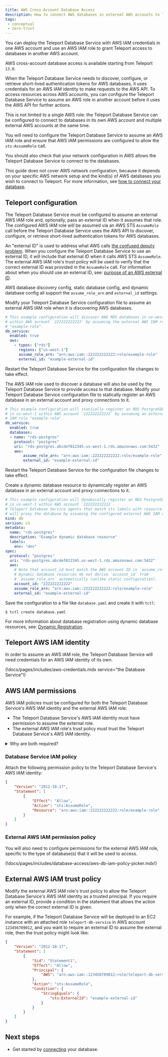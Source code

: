 ```yaml
---
title: AWS Cross-Account Database Access
description: How to connect AWS databases in external AWS accounts to Teleport.
tags:
 - conceptual
 - zero-trust
---
```


You can deploy the Teleport Database Service with AWS IAM credentials in one
AWS account and use an AWS IAM role to grant Teleport access to databases in
another AWS account.

AWS cross-account database access is available starting from Teleport `13.0`.

When the Teleport Database Service needs to discover, configure, or retrieve
short-lived authentication tokens for AWS databases, it uses credentials for an
AWS IAM identity to make requests to the AWS API.
To access resources across AWS accounts, you can configure the Teleport Database
Service to assume an AWS role in another account before it uses the AWS API
for further actions.

This is not limited to a single AWS role:
the Teleport Database Service can be configured to connect to databases in its
own AWS account and multiple external AWS accounts at the same time.

You will need to configure the Teleport Database Service to assume an AWS IAM
role and ensure that AWS IAM permissions are configured to allow the
`sts:AssumeRole` call.

<Admonition type="note">
You should also check that your network configuration in AWS allows the
Teleport Database Service to connect to the databases.

This guide does not cover AWS network configuration, because it depends on your
specific AWS network setup and the kind(s) of AWS databases you wish to connect
to Teleport. For more information, see [how to connect your
database](enroll-aws-databases.mdx).
</Admonition>

## Teleport configuration

The Teleport Database Service must be configured to assume an external AWS IAM
role and, optionally, pass an external ID when it assumes that role.
The configured AWS IAM role will be assumed via an AWS STS `AssumeRole` call
before the Teleport Database Service uses the AWS API to discover, configure, or retrieve
short-lived authentication tokens for AWS databases.

An "external ID" is used to address what AWS calls
[the confused deputy problem](https://docs.aws.amazon.com/IAM/latest/UserGuide/confused-deputy.html).
When you configure the Teleport Database Service to use an external ID, it will
include that external ID when it calls AWS STS `AssumeRole`.
The external AWS IAM role's trust policy will be used to verify that the
correct external ID was provided in the `AssumeRole` call.
For information about when you should use an external ID, see:
[purpose of an AWS external ID](https://docs.aws.amazon.com/IAM/latest/UserGuide/id_roles_create_for-user_externalid.html#external-id-purpose).

AWS database discovery config, static database config, and dynamic database
config all support the `assume_role_arn` and `external_id` settings.

<Tabs>
<TabItem label="AWS Discovery">
Modify your Teleport Database Service configuration file to assume an external
AWS IAM role when it is discovering AWS databases.

```yaml
# This example configuration will discover AWS RDS databases in us-west-1
# within AWS account `222222222222` by assuming the external AWS IAM role
# "example-role".
db_service:
  enabled: true
  aws:
    - types: ["rds"]
      regions: ["us-west-1"]
      assume_role_arn: "arn:aws:iam::222222222222:role/example-role"
      external_id: "example-external-id"
```

Restart the Teleport Database Service for the configuration file changes to take
effect.

<Admonition type="note">
The AWS IAM role used to discover a database will also be used by the Teleport
Database Service to provide access to that database.
</Admonition>

</TabItem>
<TabItem label="Static Config">
Modify your Teleport Database Service configuration file to statically register
an AWS database in an external account and proxy connections to it.

```yaml
# This example configuration will statically register an RDS PostgreSQL instance
# in us-west-1 within AWS account `222222222222` by assuming an external AWS
# IAM role "example-role".
db_service:
  enabled: true
  databases:
  - name: "rds-postgres"
    protocol: "postgres"
    uri: "rds-postgres.abcdef012345.us-west-1.rds.amazonaws.com:5432"
    aws:
        assume_role_arn: "arn:aws:iam::222222222222:role/example-role"
        external_id: "example-external-id"
```

Restart the Teleport Database Service for the configuration file changes to take
effect.

</TabItem>
<TabItem label="Dynamic Config">
Create a dynamic database resource to dynamically register an AWS database
in an external account and proxy connections to it.

```yaml
# This example configuration will dynamically register an RDS PostgreSQL instance
# in us-west-1 within AWS account `222222222222`.
# Teleport Database Service agents that match its labels with resource selectors
# will proxy the database by assuming the configured external AWS IAM role.
kind: db
version: v3
metadata:
  name: "rds-postgres"
  description: "Example dynamic database resource"
  labels:
    env: "dev"
spec:
  protocol: "postgres"
  uri: "rds-postgres.abcdef012345.us-west-1.rds.amazonaws.com:5432"
  aws:
    # Note that account_id must match the AWS account ID in `assume_role_arn`.
    # Dynamic database resources do not derive `account_id` from
    # `assume_role_arn` automatically (unlike static configuration).
    account_id: "222222222222"
    assume_role_arn: "arn:aws:iam::222222222222:role/example-role"
    external_id: "example-external-id"
```

Save the configuration to a file like `database.yaml` and create it with `tctl`:
```code
$ tctl create database.yaml
```
For more information about database registration using dynamic database
resources, see: [Dynamic Registration](../guides/dynamic-registration.mdx).

</TabItem>
</Tabs>

## Teleport AWS IAM identity

In order to assume an AWS IAM role, the Teleport Database Service will need
credentials for an AWS IAM identity of its own.

(!docs/pages/includes/aws-credentials.mdx service="the Database Service"!)

## AWS IAM permissions

AWS IAM policies must be configured for both the Teleport Database Service's
AWS IAM identity and the external AWS IAM role:
- The Teleport Database Service's AWS IAM identity must have permission to
  assume the external role.
- The external AWS IAM role's trust policy must trust the Teleport Database
  Service's AWS IAM identity.

<details>
<summary>Why are both required?</summary>
  Unlike assuming a role within the same AWS account, when an AWS IAM role is
  in a different AWS account than the IAM identity that attempts to assume it,
  the role's trust policy alone is not sufficient to allow assuming the role.
  
  For more details, see:
  [AWS cross-account policy evaluation](https://docs.aws.amazon.com/IAM/latest/UserGuide/reference_policies_evaluation-logic-cross-account.html#policy-eval-cross-account).
</details>

### Database Service IAM policy

Attach the following permission policy to the Teleport Database Service's AWS
IAM identity:

```json
{
    "Version": "2012-10-17",
    "Statement": [
        {
            "Effect": "Allow",
            "Action": "sts:AssumeRole",
            "Resource": "arn:aws:iam::222222222222:role/example-role"
        }
    ]
}
```

### External AWS IAM permission policy

You will also need to configure permissions for the external AWS IAM role,
specific to the type of database(s) that it will be used to access.

(!docs/pages/includes/database-access/aws-db-iam-policy-picker.mdx!)

## External AWS IAM trust policy

Modify the external AWS IAM role's trust policy to allow the Teleport Database
Service's AWS IAM identity as a trusted principal. If you require an external 
ID, provide a condition in the statement that allows the action only when
the correct external ID is given.

For example, if the Teleport Database Service will be deployed to an EC2
instance with an attached role `teleport-db-service` in AWS account
`123456789012`, and you want to require an external ID to assume the external
role, then the trust policy might look like:
```json
{
    "Version": "2012-10-17",
    "Statement": [
        {
            "Sid": "Statement1",
            "Effect": "Allow",
            "Principal": {
                "AWS": "arn:aws:iam::123456789012:role/teleport-db-service"
            },
            "Action": "sts:AssumeRole",
            "Condition": {
                "StringEquals": {
                    "sts:ExternalId": "example-external-id"
                }
            }
        }
    ]
}
```

## Next steps

- Get started by [connecting](../guides/guides.mdx) your database.
